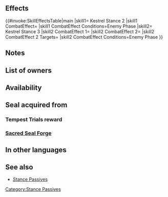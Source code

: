 {{Passive
|type=A
|exclusive=0
|1name=Kestrel Stance 1
|1tagid=SID_鬼神飛燕の構え1
|1promotionRarity=5
|1promotionTier=1
|1effect=If foe initiates combat, grants Atk/Spd+2 during combat.
|1cost=120
|1required=Fierce Stance 1;Darting Stance 1
|2name=Kestrel Stance 2
|2tagid=SID_鬼神飛燕の構え2
|2effect=If foe initiates combat, grants Atk/Spd+4 during combat.
|2cost=240
|2next=-
|3name=Kestrel Stance 3
|3tagid=SID_鬼神飛燕の構え3
|3effect=If foe initiates combat, grants Atk/Spd+6 during combat and inflicts Special cooldown charge -1 on foe per attack. (Only highest value applied. Does not stack.)
|3cost=300
|canUseWeapon={{WeaponList|exclude=Staff}}
|canUseMove={{MoveList|all}}
|properties1=random_all
|properties2=random_all
|properties3=random_owner
}}
==Effects==
{{#invoke:SkillEffectsTable|main
|skill1={{Si|Kestrel Stance 2}} Kestrel Stance 2
|skill1 CombatEffect={{SkillEffectText|Temporary buffs|Atk/Spd|4}}
|skill1 CombatEffect Conditions=Enemy Phase
|skill2={{Si|Kestrel Stance 3}} Kestrel Stance 3
|skill2 CombatEffect 1={{SkillEffectText|Temporary buffs|Atk/Spd|6}}
|skill2 CombatEffect 2={{SkillEffectText|Guard}}
|skill2 CombatEffect 2 Targets={{SkillTargetText|Foe}}
|skill2 CombatEffect Conditions=Enemy Phase
}}
==Notes==
{{IfFoeInitiates}}
{{Temporary buffs}}
{{CooldownChargeMinus}}
==List of owners==
{{Skill Hero List}}
==Availability==
{{PassiveFocusList}}
{{PassiveDistributionList}}
{{PassiveCombatManualList}}
==Seal acquired from==
===Tempest Trials reward===
{{Tempest Trials seal reward}}
===[[Sacred Seal Forge]]===
{{SealCosts
|seals=Kestrel Stance 1;Kestrel Stance 2
|badgeColor=Azure
|costs1=20;100;20
|costs2=400;1000;100
}}
==In other languages==
{{OtherLanguages
|japanese=鬼神飛燕の構え
|german=Falkenstand
|spanishEU=Postura gorrión
|spanishLA=Postura gorrión
|french=Post. hirondelle
|italian=Posa gheppio
|chineseTW=鬼神飛燕架勢
|portuguese=Postura falcão
}}
==See also==
{{See also skills|cond=Description LIKE '%if foe initiates combat%grants Atk/Spd+%during combat%' AND Exclusive='1'}}
* [[Stance Passives]]
{{Seals Navbox}}
{{Passives Navbox|A}}
[[Category:Stance Passives]]